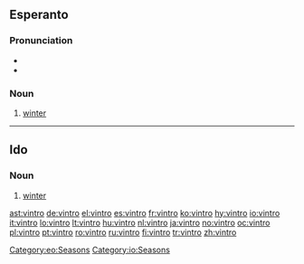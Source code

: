 ==Esperanto==

===Pronunciation===
* {{IPA|/ˈvintro/|lang=eo}}
* {{hyphenation|vin|tro}}

===Noun===
{{eo-noun}}

# [[winter]]

[[Category:eo:Seasons]]

----

==Ido==

===Noun===
{{io-noun|vintr}}

# [[winter]]

[[Category:io:Seasons]]

[[ast:vintro]]
[[de:vintro]]
[[el:vintro]]
[[es:vintro]]
[[fr:vintro]]
[[ko:vintro]]
[[hy:vintro]]
[[io:vintro]]
[[it:vintro]]
[[lo:vintro]]
[[lt:vintro]]
[[hu:vintro]]
[[nl:vintro]]
[[ja:vintro]]
[[no:vintro]]
[[oc:vintro]]
[[pl:vintro]]
[[pt:vintro]]
[[ro:vintro]]
[[ru:vintro]]
[[fi:vintro]]
[[tr:vintro]]
[[zh:vintro]]